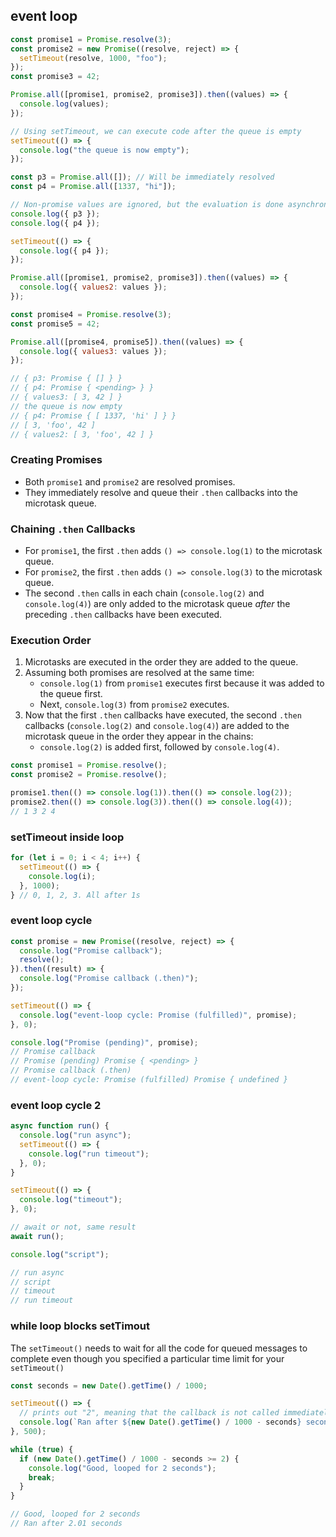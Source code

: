 
## event loop

```js
const promise1 = Promise.resolve(3);
const promise2 = new Promise((resolve, reject) => {
  setTimeout(resolve, 1000, "foo");
});
const promise3 = 42;

Promise.all([promise1, promise2, promise3]).then((values) => {
  console.log(values);
});

// Using setTimeout, we can execute code after the queue is empty
setTimeout(() => {
  console.log("the queue is now empty");
});

const p3 = Promise.all([]); // Will be immediately resolved
const p4 = Promise.all([1337, "hi"]);

// Non-promise values are ignored, but the evaluation is done asynchronously
console.log({ p3 });
console.log({ p4 });

setTimeout(() => {
  console.log({ p4 });
});

Promise.all([promise1, promise2, promise3]).then((values) => {
  console.log({ values2: values });
});

const promise4 = Promise.resolve(3);
const promise5 = 42;

Promise.all([promise4, promise5]).then((values) => {
  console.log({ values3: values });
});

// { p3: Promise { [] } }
// { p4: Promise { <pending> } }
// { values3: [ 3, 42 ] }
// the queue is now empty
// { p4: Promise { [ 1337, 'hi' ] } }
// [ 3, 'foo', 42 ]
// { values2: [ 3, 'foo', 42 ] }
```

### Creating Promises

- Both `promise1` and `promise2` are resolved promises.
- They immediately resolve and queue their `.then` callbacks into the microtask queue.

### Chaining `.then` Callbacks

- For `promise1`, the first `.then` adds `() => console.log(1)` to the microtask queue.
- For `promise2`, the first `.then` adds `() => console.log(3)` to the microtask queue.
- The second `.then` calls in each chain (`console.log(2)` and
`console.log(4)`) are only added to the microtask queue *after*
the preceding `.then` callbacks have been executed.

### Execution Order

1. Microtasks are executed in the order they are added to the queue.
2. Assuming both promises are resolved at the same time:
    - `console.log(1)` from `promise1` executes first because it was added to the queue first.
    - Next, `console.log(3)` from `promise2` executes.
3. Now that the first `.then` callbacks have executed, the second `.then`
callbacks (`console.log(2)` and `console.log(4)`) are added to the microtask
queue in the order they appear in the chains:
    - `console.log(2)` is added first, followed by `console.log(4)`.


```js
const promise1 = Promise.resolve();
const promise2 = Promise.resolve();

promise1.then(() => console.log(1)).then(() => console.log(2));
promise2.then(() => console.log(3)).then(() => console.log(4));
// 1 3 2 4
```

### setTimeout inside loop

```js
for (let i = 0; i < 4; i++) {
  setTimeout(() => {
    console.log(i);
  }, 1000);
} // 0, 1, 2, 3. All after 1s
```

### event loop cycle

```js
const promise = new Promise((resolve, reject) => {
  console.log("Promise callback");
  resolve();
}).then((result) => {
  console.log("Promise callback (.then)");
});

setTimeout(() => {
  console.log("event-loop cycle: Promise (fulfilled)", promise);
}, 0);

console.log("Promise (pending)", promise);
// Promise callback
// Promise (pending) Promise { <pending> }
// Promise callback (.then)
// event-loop cycle: Promise (fulfilled) Promise { undefined }
```

### event loop cycle 2

```js
async function run() {
  console.log("run async");
  setTimeout(() => {
    console.log("run timeout");
  }, 0);
}

setTimeout(() => {
  console.log("timeout");
}, 0);

// await or not, same result
await run();

console.log("script");

// run async
// script
// timeout
// run timeout
```

### while loop blocks setTimout

The `setTimeout()` needs to wait for all the code for queued messages to
complete even though you specified a particular time limit
for your `setTimeout()`

```js
const seconds = new Date().getTime() / 1000;

setTimeout(() => {
  // prints out "2", meaning that the callback is not called immediately after 500 milliseconds.
  console.log(`Ran after ${new Date().getTime() / 1000 - seconds} seconds`);
}, 500);

while (true) {
  if (new Date().getTime() / 1000 - seconds >= 2) {
    console.log("Good, looped for 2 seconds");
    break;
  }
}

// Good, looped for 2 seconds
// Ran after 2.01 seconds
```

